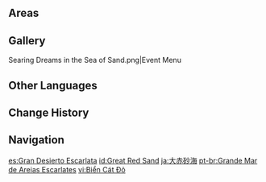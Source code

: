 {{Location Infobox
|image        = <gallery>
Great Red Sand.png|In-Game
Emblem Great Red Sand.png|Emblem
</gallery>
|type         = Subregion
|region       = Sumeru
}}
{{Description|Crossing sand and searing wind, traversing thicket and forest, you reach a ruined city that was once part of a kingdom of gilded desert.<br />Though the mirage has faded, the ancient dreams and secrets yet slumber under the shifting sands.|Searing Dreams in the Sea of Sand}}
{{Location Intro|description=It is the desert subregion for this nation.}}

{{Quote|The vast desert in the western part of Sumeru is known as the Great Red Sand. In this world of sand, ancient ruins and mysterious treasures await you...|[https://www.hoyolab.com/article/8999372 Sumeru Adventure Journal: Trail of the Sea of Sand]}}

==Areas==
{{Locations Gallery|Areas}}

==Gallery==
<gallery>
Searing Dreams in the Sea of Sand.png|Event Menu
</gallery>
<!--
==Trivia==
-->

==Other Languages==
{{Other Languages
|en      = Great Red Sand
|zhs     = 大赤沙海
|zhs_rm  = Dà-chìshāhǎi
|zht     = 大赤沙海
|zht_rm  = Dà-chìshāhǎi
|zh_tl   = Great Red Sand Sea
|ja      = 大赤砂海
|ja_rm   = Dai-sekisakai{{Assumed}}
|ja_tl   = Great Red Sand Sea
|ko      = {{tt|적색|赤色}} 모래바다
|ko_rm   = Jeoksaek Moraebada
|ko_tl   = Red Sand Sea
|es      = Gran Desierto Escarlata
|es_tl   = Great Scarlet Desert
|fr      = Grand désert écarlate
|fr_tl   = Great Scarlet Desert
|ru      = Море красных песков
|ru_tl   = Sea of Red Sands
|th      = Great Red Sand
|vi      = Biển Cát Đỏ
|vi_tl   = 
|de      = Rotes Sandmeer
|de_tl   = Red Sand Sea
|id      = Great Red Sand
|pt      = Grande Mar de Areias Escarlates
|pt_tl   = 
|tr      = 
|tr_tl   = 
|it      = 
|it_tl   = 
}}
<!--
==References==
{{Reflist}}
-->
==Change History==
{{Change History|3.1}}

==Navigation==
{{Area Navbox|Sumeru}}

[[es:Gran Desierto Escarlata]]
[[id:Great Red Sand]]
[[ja:大赤砂海]]
[[pt-br:Grande Mar de Areias Escarlates]]
[[vi:Biển Cát Đỏ]]